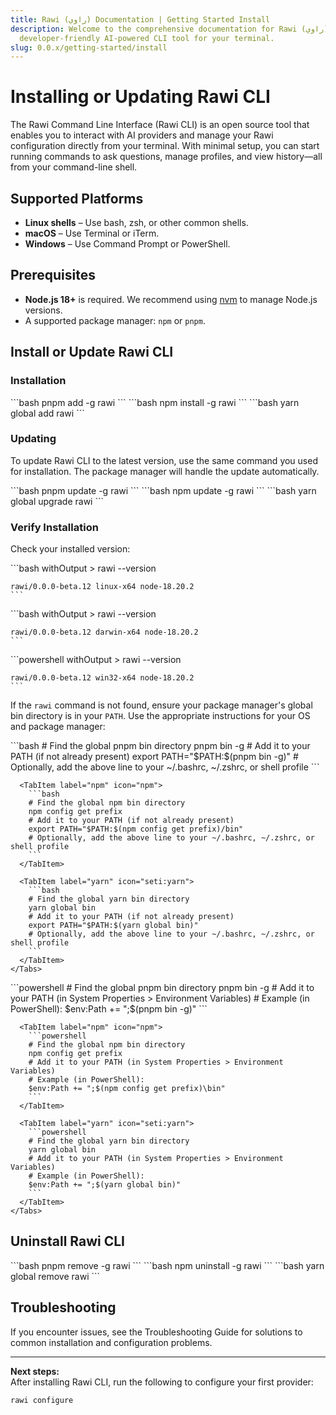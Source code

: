```yaml
---
title: Rawi (راوي) Documentation | Getting Started Install
description: Welcome to the comprehensive documentation for Rawi (راوي), a
  developer-friendly AI-powered CLI tool for your terminal.
slug: 0.0.x/getting-started/install
---
```



# Installing or Updating Rawi CLI

The Rawi Command Line Interface (Rawi CLI) is an open source tool that enables you to interact with AI providers and manage your Rawi configuration directly from your terminal. With minimal setup, you can start running commands to ask questions, manage profiles, and view history—all from your command-line shell.

## Supported Platforms

* **Linux shells** – Use bash, zsh, or other common shells.
* **macOS** – Use Terminal or iTerm.
* **Windows** – Use Command Prompt or PowerShell.

## Prerequisites

* **Node.js 18+** is required. We recommend using [nvm](https://github.com/nvm-sh/nvm) to manage Node.js versions.
* A supported package manager: `npm` or `pnpm`.

## Install or Update Rawi CLI

### Installation

<Tabs>
  <TabItem label="pnpm" icon="pnpm">
    ```bash
    pnpm add -g rawi
    ```
  </TabItem>

  <TabItem label="npm" icon="npm">
    ```bash
    npm install -g rawi
    ```
  </TabItem>

  <TabItem label="yarn" icon="seti:yarn">
    ```bash
    yarn global add rawi
    ```
  </TabItem>
</Tabs>

### Updating

To update Rawi CLI to the latest version, use the same command you used for installation. The package manager will handle the update automatically.

<Tabs>
  <TabItem label="pnpm" icon="pnpm">
    ```bash
    pnpm update -g rawi
    ```
  </TabItem>

  <TabItem label="npm" icon="npm">
    ```bash
    npm update -g rawi
    ```
  </TabItem>

  <TabItem label="yarn" icon="seti:yarn">
    ```bash
    yarn global upgrade rawi
    ```
  </TabItem>
</Tabs>

### Verify Installation

Check your installed version:

<Tabs>
  <TabItem label="Linux" icon="linux">
    ```bash withOutput
    > rawi --version

    rawi/0.0.0-beta.12 linux-x64 node-18.20.2
    ```
  </TabItem>

  <TabItem label="macOS">
    ```bash withOutput
    > rawi --version

    rawi/0.0.0-beta.12 darwin-x64 node-18.20.2
    ```
  </TabItem>

  <TabItem label="Windows" icon="seti:windows">
    ```powershell withOutput
    > rawi --version

    rawi/0.0.0-beta.12 win32-x64 node-18.20.2
    ```
  </TabItem>
</Tabs>

If the `rawi` command is not found, ensure your package manager's global bin directory is in your `PATH`. Use the appropriate instructions for your OS and package manager:

<Tabs>
  <TabItem label="Linux/macOS - Global Bin" icon="linux">
    <Tabs>
      <TabItem label="pnpm" icon="pnpm">
        ```bash
        # Find the global pnpm bin directory
        pnpm bin -g
        # Add it to your PATH (if not already present)
        export PATH="$PATH:$(pnpm bin -g)"
        # Optionally, add the above line to your ~/.bashrc, ~/.zshrc, or shell profile
        ```
      </TabItem>

      <TabItem label="npm" icon="npm">
        ```bash
        # Find the global npm bin directory
        npm config get prefix
        # Add it to your PATH (if not already present)
        export PATH="$PATH:$(npm config get prefix)/bin"
        # Optionally, add the above line to your ~/.bashrc, ~/.zshrc, or shell profile
        ```
      </TabItem>

      <TabItem label="yarn" icon="seti:yarn">
        ```bash
        # Find the global yarn bin directory
        yarn global bin
        # Add it to your PATH (if not already present)
        export PATH="$PATH:$(yarn global bin)"
        # Optionally, add the above line to your ~/.bashrc, ~/.zshrc, or shell profile
        ```
      </TabItem>
    </Tabs>
  </TabItem>

  <TabItem label="Windows - Global Bin" icon="seti:windows">
    <Tabs>
      <TabItem label="pnpm" icon="pnpm">
        ```powershell
        # Find the global pnpm bin directory
        pnpm bin -g
        # Add it to your PATH (in System Properties > Environment Variables)
        # Example (in PowerShell):
        $env:Path += ";$(pnpm bin -g)"
        ```
      </TabItem>

      <TabItem label="npm" icon="npm">
        ```powershell
        # Find the global npm bin directory
        npm config get prefix
        # Add it to your PATH (in System Properties > Environment Variables)
        # Example (in PowerShell):
        $env:Path += ";$(npm config get prefix)\bin"
        ```
      </TabItem>

      <TabItem label="yarn" icon="seti:yarn">
        ```powershell
        # Find the global yarn bin directory
        yarn global bin
        # Add it to your PATH (in System Properties > Environment Variables)
        # Example (in PowerShell):
        $env:Path += ";$(yarn global bin)"
        ```
      </TabItem>
    </Tabs>
  </TabItem>
</Tabs>

## Uninstall Rawi CLI

<Tabs>
  <TabItem label="pnpm" icon="pnpm">
    ```bash
    pnpm remove -g rawi
    ```
  </TabItem>

  <TabItem label="npm" icon="npm">
    ```bash
    npm uninstall -g rawi
    ```
  </TabItem>

  <TabItem label="yarn" icon="seti:yarn">
    ```bash
    yarn global remove rawi
    ```
  </TabItem>
</Tabs>

## Troubleshooting

If you encounter issues, see the Troubleshooting Guide for solutions to common installation and configuration problems.

***

**Next steps:**\
After installing Rawi CLI, run the following to configure your first provider:

```bash
rawi configure
```
